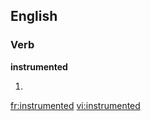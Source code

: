 
==English==

===Verb===
'''instrumented'''

# {{past of|[[instrument]]}}

[[fr:instrumented]]
[[vi:instrumented]]